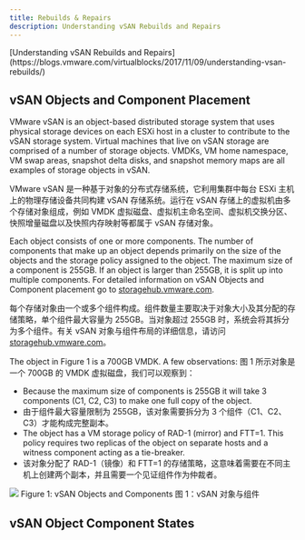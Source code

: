 ```yaml
---
title: Rebuilds & Repairs
description: Understanding vSAN Rebuilds and Repairs
---
```


<Callout title="via">
  [Understanding vSAN Rebuilds and
  Repairs](https://blogs.vmware.com/virtualblocks/2017/11/09/understanding-vsan-rebuilds/)
</Callout>

## vSAN Objects and Component Placement

VMware vSAN is an object-based distributed storage system that uses physical storage devices on each ESXi host in a cluster to contribute to the vSAN storage system. Virtual machines that live on vSAN storage are comprised of a number of storage objects. VMDKs, VM home namespace, VM swap areas, snapshot delta disks, and snapshot memory maps are all examples of storage objects in vSAN.

VMware vSAN 是一种基于对象的分布式存储系统，它利用集群中每台 ESXi 主机上的物理存储设备共同构建 vSAN 存储系统。运行在 vSAN 存储上的虚拟机由多个存储对象组成，例如 VMDK 虚拟磁盘、虚拟机主命名空间、虚拟机交换分区、快照增量磁盘以及快照内存映射等都属于 vSAN 存储对象。

Each object consists of one or more components. The number of components that make up an object depends primarily on the size of the objects and the storage policy assigned to the object. The maximum size of a component is 255GB. If an object is larger than 255GB, it is split up into multiple components. For detailed information on vSAN Objects and Component placement go to [storagehub.vmware.com](https://storagehub.vmware.com).

每个存储对象由一个或多个组件构成。组件数量主要取决于对象大小及其分配的存储策略，单个组件最大容量为 255GB。当对象超过 255GB 时，系统会将其拆分为多个组件。有关 vSAN 对象与组件布局的详细信息，请访问 [storagehub.vmware.com](https://storagehub.vmware.com)。

The object in Figure 1 is a 700GB VMDK. A few observations:
图 1 所示对象是一个 700GB 的 VMDK 虚拟磁盘，我们可以观察到：

- Because the maximum size of components is 255GB it will take 3 components (C1, C2, C3) to make one full copy of the object.
- 由于组件最大容量限制为 255GB，该对象需要拆分为 3 个组件（C1、C2、C3）才能构成完整副本。
- The object has a VM storage policy of RAD-1 (mirror) and FTT=1. This policy requires two replicas of the object on separate hosts and a witness component acting as a tie-breaker.
- 该对象分配了 RAD-1（镜像）和 FTT=1 的存储策略，这意味着需要在不同主机上创建两个副本，并且需要一个见证组件作为仲裁者。

![](https://sre.ecarry.uk/sre-doc/2025/05/59e05e2f8198b6cb82b2b711dd856791.webp)
Figure 1: vSAN Objects and Components
图 1：vSAN 对象与组件

## vSAN Object Component States
